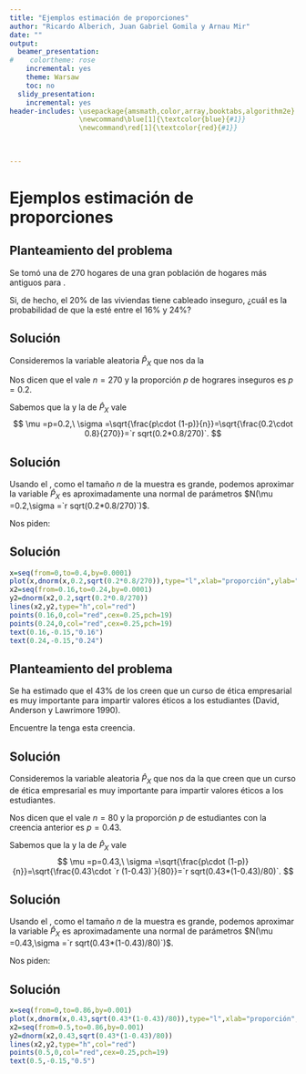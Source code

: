 ```yaml
---
title: "Ejemplos estimación de proporciones"
author: "Ricardo Alberich, Juan Gabriel Gomila y Arnau Mir"
date: ""
output:
  beamer_presentation:
#    colortheme: rose
    incremental: yes
    theme: Warsaw
    toc: no
  slidy_presentation:
    incremental: yes
header-includes: \usepackage{amsmath,color,array,booktabs,algorithm2e}
                 \newcommand\blue[1]{\textcolor{blue}{#1}}
                 \newcommand\red[1]{\textcolor{red}{#1}}

                 
              
---
```



# Ejemplos estimación de proporciones

## Planteamiento del problema

Se tomó una \blue{muestra aleatoria} de 270 hogares de una gran población de hogares más antiguos para \red{estimar la proporción de hogares con cableado inseguro}. 
\pause

Si, de hecho, el $20\%$ de las viviendas tiene cableado inseguro, ¿cuál es la probabilidad de que la \red{proporción de la muestra} esté entre el $16\%$ y $24\%$?

## Solución
Consideremos la variable aleatoria \red{proporción muestral} $\hat{P}_X$ que nos da la \red{proporción de hogares con cableado inseguro.}
\pause

Nos dicen que el \blue{tamaño de la muestra} vale $n=270$ y la proporción $p$ de hograres inseguros es $p=0.2$.

Sabemos que la \red{esperanza} y la \red{desviación típica} de $\hat{P}_X$ vale 
$$
\mu =p=0.2,\ \sigma =\sqrt{\frac{p\cdot (1-p)}{n}}=\sqrt{\frac{0.2\cdot 0.8}{270}}=`r sqrt(0.2*0.8/270)`. 
$$


## Solución
Usando el \red{Teorema Central del Límite}, como el tamaño $n$ de la muestra es grande, podemos aproximar la variable \red{proporción muestral}  $\hat{P}_X$ es aproximadamente una normal de parámetros $N(\mu =0.2,\sigma =`r sqrt(0.2*0.8/270)`)$.
\pause

Nos piden:
\begin{align*}
P(0.16\leq \hat{P}_X\leq 0.24)\approx  & P\left(\frac{0.16-0.2}{`r sqrt(0.2*0.8/270)`}\leq Z\leq \frac{0.24-0.2}{`r sqrt(0.2*0.8/270)`}\right)\\ = & P(`r (0.16-0.2)/sqrt(0.2*0.8/270)`\leq Z\leq `r (0.24-0.2)/sqrt(0.2*0.8/270)`)\\ = & P(Z\leq `r (0.24-0.2)/sqrt(0.2*0.8/270)`)-P(Z\leq `r (0.16-0.2)/sqrt(0.2*0.8/270)`)\\ = & `r pnorm(0.24,0.2,sqrt(0.2*0.8/270))`-`r pnorm(0.16,0.2,sqrt(0.2*0.8/270))`=`r pnorm(0.24,0.2,sqrt(0.2*0.8/270))-pnorm(0.16,0.2,sqrt(0.2*0.8/270))`.
\end{align*}

## Solución
```r
x=seq(from=0,to=0.4,by=0.0001)
plot(x,dnorm(x,0.2,sqrt(0.2*0.8/270)),type="l",xlab="proporción",ylab="densidad")
x2=seq(from=0.16,to=0.24,by=0.0001)
y2=dnorm(x2,0.2,sqrt(0.2*0.8/270))
lines(x2,y2,type="h",col="red")
points(0.16,0,col="red",cex=0.25,pch=19)
points(0.24,0,col="red",cex=0.25,pch=19)
text(0.16,-0.15,"0.16")
text(0.24,-0.15,"0.24")
```

## Planteamiento del problema
Se ha estimado que el $43\%$ de los \blue{graduados en administración de empresas} creen que un curso de ética empresarial es muy importante para impartir valores éticos a los estudiantes (David, Anderson y Lawrimore 1990). 
\pause

Encuentre la \red{probabilidad de que más de la mitad de una muestra aleatoria de 80 graduados en negocios} tenga esta creencia.


## Solución
Consideremos la variable aleatoria \red{proporción muestral} $\hat{P}_X$ que nos da la \red{proporción de graduados en empresariales} que creen que un curso de ética empresarial es muy importante para impartir valores éticos a los estudiantes.
\pause

Nos dicen que el \blue{tamaño de la muestra} vale $n=80$ y la proporción $p$ de estudiantes con la creencia anterior es $p=0.43$.

Sabemos que la \red{esperanza} y la \red{desviación típica} de $\hat{P}_X$ vale 
$$
\mu =p=0.43,\ \sigma =\sqrt{\frac{p\cdot (1-p)}{n}}=\sqrt{\frac{0.43\cdot `r (1-0.43)`}{80}}=`r sqrt(0.43*(1-0.43)/80)`. 
$$


## Solución
Usando el \red{Teorema Central del Límite}, como el tamaño $n$ de la muestra es grande, podemos aproximar la variable \red{proporción muestral}  $\hat{P}_X$ es aproximadamente una normal de parámetros $N(\mu =0.43,\sigma =`r sqrt(0.43*(1-0.43)/80)`)$.
\pause

Nos piden:
\begin{align*}
P(\hat{P}_X\geq 0.5)\approx  & P\left( Z\geq \frac{0.5-0.43}{`r sqrt(0.43*(1-0.43)/80)`}\right)= P(Z\geq `r (0.5-0.43)/sqrt(0.43*(1-0.43)/80)`)\\  = & `r pnorm(0.5,0.43,sqrt(0.43*(1-0.43)/80),lower.tail=FALSE)`
\end{align*}

## Solución
```r
x=seq(from=0,to=0.86,by=0.001)
plot(x,dnorm(x,0.43,sqrt(0.43*(1-0.43)/80)),type="l",xlab="proporción",ylab="densidad")
x2=seq(from=0.5,to=0.86,by=0.001)
y2=dnorm(x2,0.43,sqrt(0.43*(1-0.43)/80))
lines(x2,y2,type="h",col="red")
points(0.5,0,col="red",cex=0.25,pch=19)
text(0.5,-0.15,"0.5")
```
